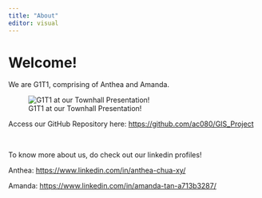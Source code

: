 ```yaml
---
title: "About"
editor: visual
---
```


# Welcome!

We are G1T1, comprising of Anthea and Amanda.

![G1T1 at our Townhall Presentation!](images/pic%20of%20us.jpeg)

Access our GitHub Repository here: <https://github.com/ac080/GIS_Project>

<br>

To know more about us, do check out our linkedin profiles!

Anthea: <https://www.linkedin.com/in/anthea-chua-xy/>

Amanda: <https://www.linkedin.com/in/amanda-tan-a713b3287/>
